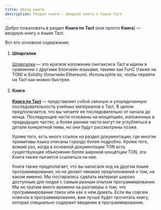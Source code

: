 ```yaml
---
title: Обзор книги
description: Раздел книги — вводная книга о языке Tact
---
```



Добро пожаловать в раздел **Книга по Tact** (или просто **Книга**) — вводную книгу о языке Tact.

Вот его основное содержание:

<Steps>

1. #### Шпаргалки

   [Шпаргалки](/book/cs/from-func) — это краткое изложение синтаксиса Tact и идиом в сравнении с другими блокчейн-языками, такими как FunC (также на TON) и Solidity (блокчейн Ethereum). Используйте их, чтобы перейти на Tact как можно быстрее.

   <CardGrid>
     <LinkCard
       title="Перейти к первой шпаргалке"
       href="/book/cs/from-func"
     />
   </CardGrid>

2. #### Книга

   [**Книга по Tact**](/book/types) — представляет собой связную и упорядоченную последовательность учебных материалов о Tact. В целом предполагается, что вы читаете ее последовательно от начала до конца. Последующие части основаны на концепциях, изложенных в предыдущих частях, а более ранние части могут не углубляться в детали конкретной темы, но они будут рассмотрены позже.

   Кроме того, есть много ссылок на раздел документации, где многие примитивы языка описаны гораздо более подробно. Кроме того, всякий раз, когда в основной документации TON есть существующее объяснение более широкой концепции TON, эта Книга также пытается ссылаться на нее.

   Книга также предполагает, что вы написали код на другом языке программирования, но не делает никаких предположений о том, на каком именно. Мы постарались сделать материал широко доступным для людей с самым разным опытом программирования. Мы не тратим много времени на разговоры о том, что программирование _такое_ или как о нем думать. Если вы совсем новичок в программировании, вам лучше будет прочитать книгу, которая специально содержит введение в программирование.

   <CardGrid>
     <LinkCard
       title="Перейти к самой книге"
       href="/book/types"
     />
   </CardGrid>

</Steps>
